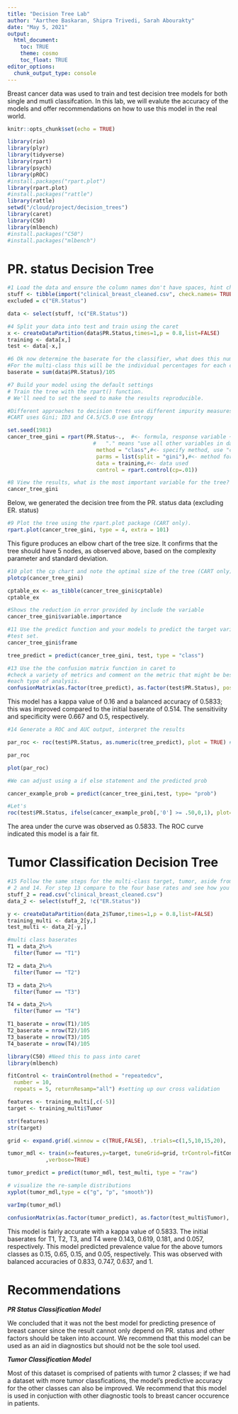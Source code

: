 ```yaml
---
title: "Decision Tree Lab"
author: "Aarthee Baskaran, Shipra Trivedi, Sarah Abourakty"
date: "May 5, 2021"
output:
  html_document:         
    toc: TRUE
    theme: cosmo
    toc_float: TRUE
editor_options: 
  chunk_output_type: console
---
```


Breast cancer data was used to train and test decision tree models for both single and mutli classifcation. In this lab, we will evalute the accuracy of the models and offer recommendations on how to use this model in the real world. 

```r
knitr::opts_chunk$set(echo = TRUE)
```

```r
library(rio)
library(plyr)
library(tidyverse)
library(rpart)
library(psych)
library(pROC)
#install.packages("rpart.plot")
library(rpart.plot)
#install.packages("rattle")
library(rattle)
setwd("/cloud/project/decision_trees")
library(caret)
library(C50)
library(mlbench)
#install.packages("C50")
#install.packages("mlbench")
```
# PR. status Decision Tree 

```r
#1 Load the data and ensure the column names don't have spaces, hint check.names.  
stuff <- tibble(import("clinical_breast_cleaned.csv", check.names= TRUE))
excluded = c("ER.Status")

data <- select(stuff, !c("ER.Status"))
```

```r
#4 Split your data into test and train using the caret
x <- createDataPartition(data$PR.Status,times=1,p = 0.8,list=FALSE)
training <- data[x,]
test <- data[-x,]
```

```r
#6 Ok now determine the baserate for the classifier, what does this number mean.  
#For the multi-class this will be the individual percentages for each class. 
baserate = sum(data$PR.Status)/105
```

```r
#7 Build your model using the default settings
# Train the tree with the rpart() function.
# We'll need to set the seed to make the results reproducible. 

#Different approaches to decision trees use different impurity measures
#CART uses Gini; ID3 and C4.5/C5.0 use Entropy

set.seed(1981)
cancer_tree_gini = rpart(PR.Status~.,  #<- formula, response variable ~ predictors
                           #   "." means "use all other variables in data"
                            method = "class",#<- specify method, use "class" for tree
                            parms = list(split = "gini"),#<- method for choosing tree split
                            data = training,#<- data used
                            control = rpart.control(cp=.01))
```

```r
#8 View the results, what is the most important variable for the tree? 
cancer_tree_gini
```

Below, we generated the decision tree from the PR. status data (excluding ER. status)

```r
#9 Plot the tree using the rpart.plot package (CART only).
rpart.plot(cancer_tree_gini, type = 4, extra = 101)
```

This figure produces an elbow chart of the tree size. It confirms that the tree should have 5 nodes, as observed above, based on the complexity parameter and standard deviation. 

```r
#10 plot the cp chart and note the optimal size of the tree (CART only).
plotcp(cancer_tree_gini)
```

```r
cptable_ex <- as_tibble(cancer_tree_gini$cptable)
cptable_ex

#Shows the reduction in error provided by include the variable 
cancer_tree_gini$variable.importance
```

```r
#11 Use the predict function and your models to predict the target variable using
#test set. 
cancer_tree_gini$frame

tree_predict = predict(cancer_tree_gini, test, type = "class")
```

```r
#13 Use the the confusion matrix function in caret to 
#check a variety of metrics and comment on the metric that might be best for 
#each type of analysis. 
confusionMatrix(as.factor(tree_predict), as.factor(test$PR.Status), positive = "1", dnn=c("Prediction", "Actual"), mode = "sens_spec")
```

This model has a kappa value of 0.16 and a balanced accuracy of 0.5833; this was improved compared to the initial baserate of 0.514. The sensitiviity and specificity were 0.667 and 0.5, respectively. 

```r
#14 Generate a ROC and AUC output, interpret the results

par_roc <- roc(test$PR.Status, as.numeric(tree_predict), plot = TRUE) #Building the evaluation ROC and AUV using the predicted and original target variables 

par_roc
```

```r
plot(par_roc)
```

```r
#We can adjust using a if else statement and the predicted prob

cancer_example_prob = predict(cancer_tree_gini,test, type= "prob")

#Let's 
roc(test$PR.Status, ifelse(cancer_example_prob[,'0'] >= .50,0,1), plot=TRUE)
```

The area under the curve was observed as 0.5833. The ROC curve indicated this model is a fair fit.  

# Tumor Classification Decision Tree 

```r
#15 Follow the same steps for the multi-class target, tumor, aside from step 1, 
# 2 and 14. For step 13 compare to the four base rates and see how you did. 
stuff_2 = read.csv("clinical_breast_cleaned.csv")
data_2 <- select(stuff_2, !c("ER.Status"))

y <- createDataPartition(data_2$Tumor,times=1,p = 0.8,list=FALSE)
training_multi <- data_2[y,]
test_multi <- data_2[-y,]
```

```r
#multi class baserates
T1 = data_2%>%
  filter(Tumor == "T1")

T2 = data_2%>%
  filter(Tumor == "T2")

T3 = data_2%>%
  filter(Tumor == "T3")

T4 = data_2%>%
  filter(Tumor == "T4")

T1_baserate = nrow(T1)/105
T2_baserate = nrow(T2)/105
T3_baserate = nrow(T3)/105
T4_baserate = nrow(T4)/105
```

```r
library(C50) #Need this to pass into caret 
library(mlbench)

fitControl <- trainControl(method = "repeatedcv",
  number = 10,
  repeats = 5, returnResamp="all") #setting up our cross validation

features <- training_multi[,c(-5)]
target <- training_multi$Tumor

str(features)
str(target)

grid <- expand.grid(.winnow = c(TRUE,FALSE), .trials=c(1,5,10,15,20), .model="tree" )

tumor_mdl <- train(x=features,y=target, tuneGrid=grid, trControl=fitControl, method="C5.0"
            ,verbose=TRUE)

tumor_predict = predict(tumor_mdl, test_multi, type = "raw")
```

```r
# visualize the re-sample distributions
xyplot(tumor_mdl,type = c("g", "p", "smooth"))
```

```r
varImp(tumor_mdl)
```

```r
confusionMatrix(as.factor(tumor_predict), as.factor(test_multi$Tumor), dnn=c("Prediction", "Actual"), mode = "sens_spec")
```

This model is fairly accurate with a kappa value of 0.5833. The initial baserates for T1, T2, T3, and T4 were 0.143, 0.619, 0.181, and 0.057, respectively. This model predicted prevalence value for the above tumors classes as 0.15, 0.65, 0.15, and 0.05, respectively. This was observed with balanced accuracies of 0.833, 0.747, 0.637, and 1. 

# Recommendations

***PR Status Classification Model***

We concluded that it was not the best model for predicting presence of breast cancer since the result cannot only depend on PR. status and other factors should be taken into account. We recommend that this model can be used as an aid in diagnostics but should not be the sole tool used. 

***Tumor Classification Model*** 

Most of this dataset is comprised of patients with tumor 2 classes; if we had a dataset with more tumor classfications, the model's predictive accuracy for the other classes can also be improved. We recommend that this model is used in conjuction with other diagnostic tools to breast cancer occurence in patients. 


